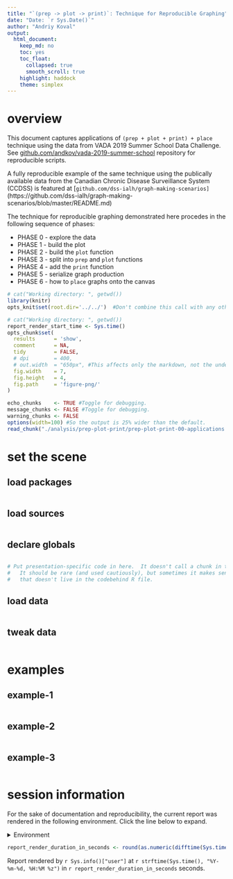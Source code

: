 ```yaml
---
title: "`(prep -> plot -> print)`: Technique for Reproducible Graphing"
date: "Date: `r Sys.Date()`"
author: "Andriy Koval"
output: 
  html_document: 
    keep_md: no
    toc: yes
    toc_float: 
      collapsed: true
      smooth_scroll: true
    highlight: haddock
    theme: simplex
---
```


# overview

This document captures applications of  `(prep + plot + print) + place` technique using the data from VADA 2019 Summer School Data Challenge. See  [github.com/andkov/vada-2019-summer-school](https://github.com/andkov/vada-2019-summer-school) repository for reproducible scripts.

A fully reproducible example of the same technique using the publically available data from the Canadian Chronic Disease Surveillance System (CCDSS) is featured at [`github.com/dss-ialh/graph-making-scenarios]`(https://github.com/dss-ialh/graph-making-scenarios/blob/master/README.md)

The technique for reproducible graphing demonstrated here procedes in the following sequence of phases:

- PHASE 0 - explore the data
- PHASE 1 - build the plot
- PHASE 2 - build the `plot` function
- PHASE 3 - split into `prep` and `plot` functions
- PHASE 4 - add the `print` function
- PHASE 5 - serialize graph production
- PHASE 6 - how to `place` graphs onto the canvas


<!--  Set the working directory to the repository's base directory; this assumes the report is nested inside of two directories.-->
```r
# cat("Working directory: ", getwd())
library(knitr)
opts_knit$set(root.dir='../../')  #Don't combine this call with any other chunk -especially one that uses file paths.
```

<!-- Set the report-wide options, and point to the external code file. -->
```r
# cat("Working directory: ", getwd())
report_render_start_time <- Sys.time()
opts_chunk$set(
  results      = 'show', 
  comment      = NA, 
  tidy         = FALSE,
  # dpi        = 400,
  # out.width  = "650px", #This affects only the markdown, not the underlying png file.  The height will be scaled appropriately.
  fig.width    = 7, 
  fig.height   = 4, 
  fig.path     = 'figure-png/'
)

echo_chunks    <- TRUE #Toggle for debugging.
message_chunks <- FALSE #Toggle for debugging.
warning_chunks <- FALSE
options(width=100) #So the output is 25% wider than the default.
read_chunk("./analysis/prep-plot-print/prep-plot-print-00-applications.R") #This allows knitr to call chunks tagged in the underlying *.R file.
```

# set the scene

## load packages
<!-- Load packages, or at least verify they're available on the local machine.  Suppress the output when loading packages. --> 
```r
```
## load sources
<!-- Load 'sourced' R files.  Suppress the output when loading sources. --> 
```r
```
## declare globals
<!-- Load any global functions and variables declared in the R file.  Suppress the output. --> 
```r
```

<!-- Declare any global functions specific to a Rmd output.  Suppress the output. -->
```r
# Put presentation-specific code in here.  It doesn't call a chunk in the codebehind file.
#   It should be rare (and used cautiously), but sometimes it makes sense to include code in Rmd 
#   that doesn't live in the codebehind R file.
```
## load data
<!-- Load the datasets.   -->
```r
```

## tweak data
<!-- Tweak the datasets.   -->
```r
```

# examples

## example-1 
```r
```

## example-2
```r
```

## example-3
```r
```



session information
===========================================================================

For the sake of documentation and reproducibility, the current report was rendered in the following environment.  Click the line below to expand.

<details>
  <summary>Environment <span class="glyphicon glyphicon-plus-sign"></span></summary>
```r
if( requireNamespace("devtools", quietly = TRUE) ) {
  devtools::session_info()
} else {
  sessionInfo()
} 
```
</details>

```r
report_render_duration_in_seconds <- round(as.numeric(difftime(Sys.time(), report_render_start_time, units="secs")))
```

Report rendered by `r Sys.info()["user"]` at `r strftime(Sys.time(), "%Y-%m-%d, %H:%M %z")` in `r report_render_duration_in_seconds` seconds.